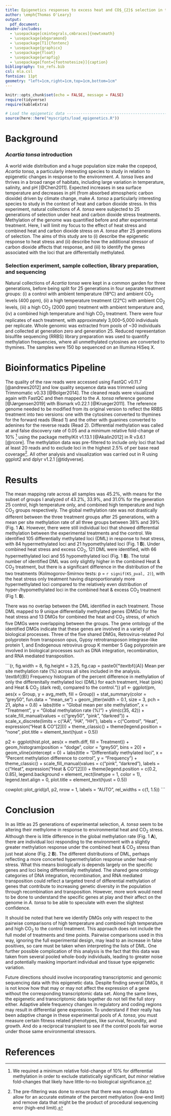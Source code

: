 ```yaml
---
title: Epigenetics responses to excess heat and CO$_{2}$ selection in the copepod _Acartia tonsa_
author: \emph{Thomas O'Leary}
output:
  pdf_document:
header-includes:
  - \usepackage[cmintegrals,cmbraces]{newtxmath}
  - \usepackage{ebgaramond}
  - \usepackage[T1]{fontenc}
  - \usepackage{graphicx}
  - \usepackage{float}
  - \usepackage{wrapfig}
  - \usepackage[font={footnotesize}]{caption}
bibliography: tso_refs.bib
csl: mla.csl
fontsize: 11pt
geometry: "left=1cm,right=1cm,top=1cm,bottom=1cm"
---
```


```r
knitr::opts_chunk$set(echo = FALSE, message = FALSE)
require(tidyverse)
require(kableExtra)

# Load the epigenetic data -----------------------------------------------------
source(here::here("myscripts/load_epigenetics.R"))
```

# Background

### _Acartia tonsa_ introduction

A world wide distribution and a huge population size make the copepod, _Acartia tonsa_, a particularly interesting species to study in relation to epigenetic changes in response to the environment. _A. tonsa_ lives and thrives in a broad range of habitats, including large variation in temperature, salinity, and pH [@Chen2011]. Expected increases in sea surface temperature and decreases in pH (from absorbed atmospheric carbon dioxide) driven by climate change, make _A. tonsa_ a particularly interesting species to study in the context of heat and carbon dioxide stress. In this experiment, natural collections of _A. tonsa_ were subjected to 25 generations of selection under heat and carbon dioxide stress treatments. Methylation of the genome was quantified before and after experimental treatment. Here, I will limit my focus to the effect of heat stress and combined heat and carbon dioxide stress on _A. tonsa_ after 25 generations of selection. The aims of this study are to (i) describe the epigenetic response to heat stress and (ii) describe how the additional stressor of carbon dioxide affects that response, and (iii) to identify the genes associated with the loci that are differentially methylated.

### Selection experiment, sample collection, library preparation, and sequencing

Natural collections of _Acartia tonsa_ were kept in a common garden for three generations, before being split for 25 generations in four separate treatment groups: (i) a control with ambient temperature (18°C) and ambient CO$_{2}$ levels (400 ppm), (ii) a high temperature treatment (22°C) with ambient CO$_{2}$ levels, (iii) a high CO$_{2}$ (2000 ppm) treatment with ambient temperature and, (iv) a combined high temperature and high CO$_{2}$ treatment. There were four replicates of each treatment, with approximately 3,000--5,000 individuals per replicate. Whole genomic \textsc{DNA} was extracted from pools of ~30 individuals and collected at generation zero and generation 25. Reduced representation bisulfite sequencing (RRBS) library preparation was used to quantify methylation frequencies, where all unmethylated cytosines are converted to thymines. The samples were 150 bp sequenced on an Illumina HiSeq X.

	
# Bioinformatics Pipeline

The quality of the raw reads were accessed using FastQC v$0.11.7$ [@andrews2012] and low quality sequence data was trimmed using Trimmomatic v$0.33$ [@Bolger2014]. The cleaned reads were visualized again with FastQC and then mapped to the _A. tonsa_ reference genome [@Jørgensen2019] with Bismark v$0.22.1$ [@Krueger2011]. The reference genome needed to be modified from its original version to reflect the RRBS treatment into two versions: one with the cytosines converted to thymines for the forward reads (Read 1) and the other with guanines converted to adenines for the reverse reads (Read 2). Differential methylation was called at and false discovery rate of $0.05$ and a minimum relative fold-change of $10$% [^sig] using the package methylKit v$1.13.1$ [@Akalin2012] in R v$3.6.1$ [@rcore]. The methylation data was pre-filtered to include only loci that had at least 20 reads and to exclude loci in the highest $2.5$% of per base read coverage[^filt]. All other analysis and visualization was carried out in R using ggplot2 and dplyr v$1.2.1$ [@tidyverse].

[^sig]: We required a minimum relative fold-change of $10$% for differential methylation in order to exclude statistically significant, _but minor_ relative fold-changes that likely have little-to-no biological significance.

[^filt]: The pre-filtering was done to ensure that there was enough data to allow for an accurate estimate of the percent methylation (low-end limit) and remove data that might be the product of procedural sequencing error (high-end limit).

# Results

The mean mapping rate across all samples was $45.2$%, with means for the subset of groups I analyzed of $43.2$%, $33.9$%, and $31.0$% for the generation 25 control, high temperature only, and combined high temperature and high CO$_2$ groups respectively. The global methylation rate was not drastically different between the three treatment groups after 25 generations, with a mean per site methylation rate of all three groups between $38$% and $39$% (Fig. 1 **A**). However, there were still individual loci that showed differential methylation between the experimental treatments and the control. We identified 105 differentially methylated loci (DML) in response to heat stress, with 84 hypermethylated loci and 21 hypomethylated loci (Fig. 1 **B**). Under combined heat stress and excess CO$_2$, 121 DML were identified, with 66 hypermethylated loci and 55 hypomethylated loci (Fig. 1 **B**). The total number of identified DML was only slightly higher in the combined Heat & CO$_2$ treatment, but there is a significant difference in the distribution of the two treatments (Kolmogorov-Smirnov tests: p = `r signif(KS_pval, 2)`), with the heat stress only treatment having disproportionately more hypermethylated loci compared to the relatively even distribution of hyper-/hypomethylated loci in the combined heat & excess CO$_2$ treatment (Fig 1. **B**).

There was no overlap between the DML identified in each treatment. Those DML mapped to 9 unique differentially methylated genes (DMGs) for the heat stress and 13 DMGs for combined the heat and CO$_2$ stress, of which five DMGs were overlapping between the groups. The gene ontology of the identified DMGs indicate that these genes are involved in a variety of biological processes. Three of the five shared DMGs, Retrovirus-related Pol polyprotein from transposon opus, Gypsy retrotransposon integrase-like protein 1, and Endogenous retrovirus group K member 5 Gag polyprotein are involved in biological processes such as DNA integration, recombination, and RNA mediated transposition.


```{r, fig.width = 8, fig.height = 3.25, fig.cap = paste0("\\textbf{(A)} Mean per site methylation rate (%) across all sites included in the analysis. \\textbf{(B)} Frequency histogram of the percent difference in methylation of only the differenitally methylated loci (DML) for each treatment, Heat (pink) and Heat & CO$_2$ (dark red), compared to the control.")}
p1 <- ggplot(pm, aes(x = Group, y = avg_meth, fill = Group)) +
  stat_summary(color = "grey50", fun.data = "mean_se") +
  geom_jitter(width = 0.1, size = 3, pch = 21, alpha = 0.8) + 
  labs(title = "Global mean per site methylation",
       x = "Treatment", 
       y = "Global methylation rate (%)") +
  ylim(c(35, 42)) +
  scale_fill_manual(values = c("grey50", "pink", "darkred")) +
  scale_x_discrete(limits = c("AA", "HA", "HH"),
                   labels = c("Control", 
                              "Heat", 
                              expression("Heat & CO"[2]))) +
  theme_classic() +
  theme(legend.position = "none",
        plot.title = element_text(hjust = 0.5))


p2 <- ggplot(hist.plot, aes(x = meth.diff, fill = Treatment)) +
  geom_histogram(position = "dodge", color = "grey50", bins = 20) +
  geom_vline(xintercept = 0) +
  labs(title = "Differentially methylated loci",
       x = "Percent methylation difference to control",
       y = "Frequency") + 
  theme_classic() + 
  scale_fill_manual(values = c("pink", "darkred"),
                    labels = c("Heat", expression("Heat & CO"[2]))) +
  theme(legend.position = c(0.2, 0.85), 
        legend.background = element_rect(linetype = 1, color = 1),
        legend.text.align = 0,
        plot.title = element_text(hjust = 0.5))

cowplot::plot_grid(p1, p2, nrow = 1, labels = "AUTO", rel_widths = c(1, 1.5))
```


# Conclusion

In as little as 25 generations of experimental selection, _A. tonsa_ seem to be altering their methylome in response to environmental heat and CO$_2$ stress. Although there is little difference in the global methylation rate (Fig. 1 **A**), there are individual loci responding to the environment with a slightly greater methylation response under the combined heat & CO$_2$ stress than just heat alone (Fig. 2 **B**). The different distributions of DML, perhaps reflecting a more concerted hypermethylation response under heat-only stress. What this means biologically is depends largely on the specific genes and loci being differentially methylated. The shared gene ontology categories of DNA integration, recombination, and RNA mediated transposition could reflect a targeted trend of differential methylation of genes that contribute to increasing genetic diversity in the population through recombination and transposition. However, more work would need to be done to understand the specific genes at play and their affect on the genome in _A. tonsa_ to be able to speculate with even the slightest confidence.


It should be noted that here we identify DMGs only with respect to the pairwise comparisons of high temperature and combined high temperature and high CO$_2$ to the control treatment. This approach does not include the full model of treatments and time points. Pairwise comparisons used in this way, ignoring the full experimental design, may lead to an increase in false positives, so care must be taken when interpreting the lists of DML. One further possible complication of this analysis is the fact that this data was taken from several pooled whole-body individuals, leading to greater noise and potentially masking important individual and tissue type epigenetic variation. 

Future directions should involve incorporating transcriptomic and genomic sequencing data with this epigenetic data. Despite finding several DMGs, it is not know how that may or may not affect the expression of a gene without the corresponding transcriptomic data set. Along the same lines, the epigenetic and transcriptomic data together do not tell the full story either. Adaptive allele frequency changes in regulatory and coding regions may result in differential gene expression. To understand if their really has been adaptive change in these experimental pools of _A. tonsa_, you must measure certain fitness related phenotypes, like survival, fecundity, and growth. And do a reciprocal transplant to see if the control pools fair worse under those same environmental stressors.



\pagebreak

# References
